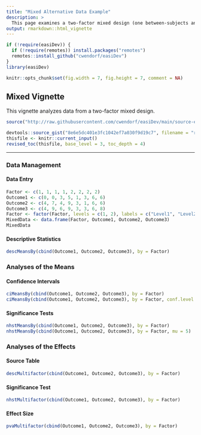 ```yaml
---
title: "Mixed Alternative Data Example"
description: >
  This page examines a two-factor mixed design (one between-subjects and one within-subjects factor) using raw data input, focusing on comparisons and contrasts.
output: rmarkdown::html_vignette
---
```


```r
if (!require(easiDev)) {
  if (!require(remotes)) install.packages("remotes")
  remotes::install_github("cwendorf/easiDev")
}
library(easiDev)
```

```r
knitr::opts_chunk$set(fig.width = 7, fig.height = 7, comment = NA)
```

## Mixed Vignette

This vignette analyzes data from a two-factor mixed design.

```r
source("http://raw.githubusercontent.com/cwendorf/easiDev/main/source-easiDev.R")
```

```r
devtools::source_gist("8e6e5dc401e3fc1042ef7a030f9d19c7", filename = "revised_toc.R")
thisfile <- knitr::current_input()
revised_toc(thisfile, base_level = 3, toc_depth = 4)
```

---

### Data Management

#### Data Entry

```r
Factor <- c(1, 1, 1, 1, 2, 2, 2, 2)
Outcome1 <- c(0, 0, 3, 5, 1, 3, 6, 6)
Outcome2 <- c(4, 7, 4, 9, 3, 1, 6, 6)
Outcome3 <- c(4, 9, 6, 9, 3, 3, 6, 8)
Factor <- factor(Factor, levels = c(1, 2), labels = c("Level1", "Level2"))
MixedData <- data.frame(Factor, Outcome1, Outcome2, Outcome3)
MixedData
```

#### Descriptive Statistics

```r
descMeansBy(cbind(Outcome1, Outcome2, Outcome3), by = Factor)
```

### Analyses of the Means

#### Confidence Intervals

```r
ciMeansBy(cbind(Outcome1, Outcome2, Outcome3), by = Factor)
ciMeansBy(cbind(Outcome1, Outcome2, Outcome3), by = Factor, conf.level = .99)
```

#### Significance Tests

```r
nhstMeansBy(cbind(Outcome1, Outcome2, Outcome3), by = Factor)
nhstMeansBy(cbind(Outcome1, Outcome2, Outcome3), by = Factor, mu = 5)
```

### Analyses of the Effects

#### Source Table

```r
descMultifactor(cbind(Outcome1, Outcome2, Outcome3), by = Factor)
```

#### Significance Test

```r
nhstMultifactor(cbind(Outcome1, Outcome2, Outcome3), by = Factor)
```

#### Effect Size

```r
pvaMultifactor(cbind(Outcome1, Outcome2, Outcome3), by = Factor)
```
